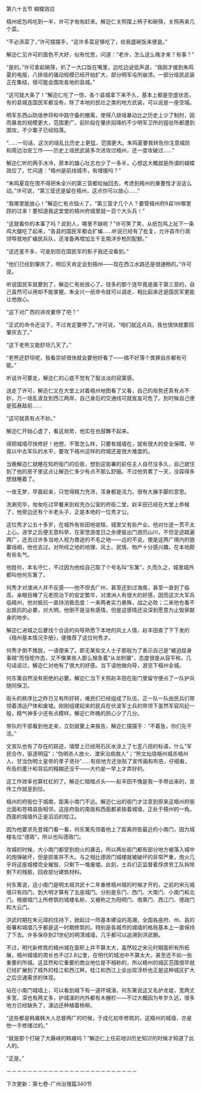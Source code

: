 

第六十五节 蝴蝶效应

梧州纸包鸡吃到一半，许可才匆匆赶来。解迩仁关照摆上椅子和碗筷，关照再来几个菜。

“不必添菜了，”许可摆摆手，“这许多菜足够吃了，给我盛碗饭来便是。”

解迩仁见许可的面色不大好，似有忧思，问道：“老许，怎么这么晚才来？有事？”

“是的。”许可拿起碗筷，扒了一大口饭在嘴里，边吃边说低声道，“我刚才接到朱鸣夏的电报，八排瑶的骚动规模已经开始扩大，部分明军屯所崩溃。一部分瑶民武装正在集结，很可能会围攻各地的县城。”

“这可就大条了！”解迩仁吃了一惊，各个县城拿下来不久，基本上都是空虚状态，有的县城连国民军都没有，除了本地的民壮之类的地方武装，可以说是一座空城。

明军东西山防瑶参将和中路守备的撤离，使得八排瑶暴动比之历史上少了制肘，因而暴发的规模更大，范围更广。前阶段在肇庆招降的不少明军卫所的囤驻所都遭到围攻，不少寨子已经陷落。

“……一句话，这次的瑶乱比历史上更猛，范围更大。朱鸣夏要我转告你注意城防和周边治安工作――历史上瑶民武装多次进攻过梧州，还一度攻破过……”

解迩仁听的两手冰冷，原本的雄心壮志也少了一多半，心想这大概就是所谓的蝴蝶效应了。忙问道：“梧州是前线城市，有增援吗？”

“朱鸣夏现在恨不得把朱全兴的第三营都给抽回去，考虑到梧州的重要性才没这么动。”许可说，“第三营还是留在梧州，这点你可以放心……”

“我哪里能放心！”解迩仁有点恼火了，“第三营才几个人？要管梧州府9县1州哪里顾的过来！要知道我这堂堂的梧州府城里就一百个大头兵！”

“这就看你的本事了吗？说到人，哪里不缺呢？”许可笑了笑，从纸包鸡上扯下一条鸡大腿吃了起来，“各县的国民军都会扩编……听说已经有了批复，允许县市行政领导就地扩编民兵队，还准备再增加五千支南洋步枪的配额。”

“这还差不多，可是到现在国民军的影子我还没看到。”

“他们已经到肇庆了，明后天肯定会到梧州――现在西江水路还是很通畅的。”许可说。

听说国民军就要到了，解迩仁有些放心了。钱多的那个连毕竟是属于第三营的，自己虽然可以用却不能掌握，朱全兴一纸命令就可以调走，相比起来还是国民军更能让他放心。

“这下对广西的进攻要停了吧？”

“正式的命令还没下，不过肯定要停了。”许可说，“咱们就这点兵，我也很快就要回肇庆去了。”

“这下老熊又能舒坦几天了。”

“老熊还舒坦呢，我看崇祯很快就会要他好看了――搞不好落个畏罪自杀都有可能。”

听说许可要走，解迩仁的心底不觉有了股淡淡的寂寞感。

送走了许可，解迩仁又在大堂上对着梧州地图看了又看，自己的局势还真有点不妙，万一瑶乱波及到西江两岸，自己身后的交通线可就岌岌可危了。到时候自己便是孤悬敌前……

“这可就真有点不妙。”

解迩仁开始心虚了，看这局势，他实在也鼓舞不起来。

得把城墙尽快修好！他想，不管怎么样，只要有城墙在，就有很大的安全保障，毕竟以中古军队的水平，要攻下梧州这样的府城还是很大难度的。

当晚解迩仁就睡在知府衙门的后衙，想到这衙署的前任主人自尽没多久，自己就住到了他的房子里这点让解迩仁多少有点不那么舒服。不过他劳累了一天，没容得多想就睡着了。

一夜无梦，早晨起来，只觉得精力充沛，浑身都是活力。很有大展手脚的意思。

洗涮完毕，匆匆吃过早餐来到权充办公室的府衙二堂。赵丰田已经在大堂上恭候了，他旁边还有个半老头子，正是本地的一位秀才公。

这位秀才公五十多岁，在城外有些田地收租，城里又有些产业。他对仕途一贯不太上心。进学之后便无意科举，在家悠游度日之余便是出门游历山川，不但足迹踏遍两广，还去过许多当地人视为畏途的不毛之地――远的不说，便是这两广境内的狼寨瑶峒，他也去过。对所经之地的地理、风土、民情、物产十分感兴趣，在本地颇有些名气。

他姓何，本名守仁，不过因为他给自己取了个号名叫“东篱”，久而久之，城里城外都叫他何东篱了。

何秀才对澳洲人并不反感――他不但去广州，甚至还到过海南，甚至一直到了临高，亲眼目睹了元老院治下的安定繁华，对澳洲人有很大的好感。因而这次大军兵临梧州，他对抵抗一直持消极态度：一来两者实力悬殊，战之必败；二来他也看不出抵抗的必要。对大明，他倒不是没有感情，但是这感情还没深到愿意为止毁家献身的地步。

解迩仁进城之后要找个合适的向导熟悉下本地的风土人情，赵丰田查了下下发的《梧州基本情况手册》，便推荐了这位何秀才。

何秀才倒不推脱，一请便来了。即无某些文人士子那般为了表示自己是“被迫屈身事贼”而忸怩作态，又不像某些人那么猴急着“从龙附骥”，态度很是从容平和，几句话说过，解迩仁对他有了很大的好感。当下请他做向导，游览下梧州全城。

何东篱自然没有拒绝的必要。解迩仁当下关照赵丰田在衙门里留守便点了一队护兵随同保卫。

街头的秩序比之昨日又有所好转，难民们已经组成了队伍，正一队一队由民兵们带领着清运尸体和废墟。刚刚组建起来的民兵在伏波军士兵的带领下虽然军容风纪一般，精气神多少还有点模样。解迩仁昨晚的担心少了几分。

带队的干部看到他走来，立刻就要上来报告，解迩仁摆摆手：“不着急，你们先干活。”

文宣队也有了存在的踪迹，墙壁上已经用石灰水涂上了七歪八扭的标语，什么“军民合作，驱逐明寇”；“伪明杀人放火、澳宋治病救人”；“熊文灿烧梧州城杀梧州人，甘当伪明土皇帝的孝子贤孙”……有些地方还张贴了宣传画和布告，仔细看，布告的墨汁和背后的糨糊还没干――大约是一早上才弄好的。

这工作效率也算杠杠的了。解迩仁暗暗点头――赵丰田不愧是我一手带出来的，宣传工作就是到位。

梧州的府衙位于城南，距离小南门不远。解迩仁出的衙门才注意到原来这梧州府衙北面和苍梧县衙相邻，这座府衙的南面和西面都紧挨着城墙，正处于梧州的一角。西面的城墙外正是滔滔的桂江。

因为他要求先登城门看一看，何东篱先领着他上了距离府衙最近的小南门，因为城楼名位“德政”，所以也叫德政门。

攻城的时候，大小南门都受到炮火的袭击，所以两处衙门都有部分地方被落入城中的炮弹破坏，但是损害并不大。与之相比德政门城楼就被破坏的非常严重，炮火几乎将这座城楼完全摧毁，只剩下一堆废墟。此刻，士兵们正监督着俘虏劳工队拆除剩下的残骸，回收部分建筑材料。

何东篱说，这小南门是明太祖洪武十二年重修梧州城的时候才开的，之前的宋元城墙只有四门，到大明才算有了五座城门。分别是东门、西门、大南门、小南门和北门。根据城门上所修筑的城楼名称，又被称之为阳明门、南熏门、西江门、德政门和大云门。

洪武时期在朱元璋的住持下，掀起过一阵基本建设的高潮，全国各座府、州、县的衙署和城墙几乎都是这一时期修筑的。特别是各城市的城墙的格局基本上一直保持了下去。许多保存到21世纪的明清城墙，几乎都可以追溯到洪武朝。

不过，明代新修筑的梧州城在面积上并不算太大，虽然较之宋元时期面积有所拓展，梧州城墙的周长也不过2.8公里，在明代的城池中不算太大，甚至还不如一些重要的所城。这显然和它重要的商业地位是不相称的，所以梧州的城区范围很早就已经扩展到了城外的桂江和西江畔。桂江和西江上会出现浮桥也正是这种城区扩大之后交通需求的体现。

站在小南门城墙上，可以看到城下有一道环城濠，何东篱说这又名护龙堤，宽两丈多宽，深也有两丈多，护城濠的内外都有木栅栏――不过大概因为年岁久远，很多地方已经缺失了，濠边还种植着杨柳。

“这些都是韩雍韩大人总督两广的时候，于成化初年修筑的，这梧州的城墙，亦是他一手修缮过的。”

“就是那个打破了大藤峡的韩雍吗？”解迩仁上任前培训历史知识的时候才知道了此人的。

“正是。”

－－－－－－－－－－－－－－－－－－－－－－－－－

下次更新：第七卷-广州治理篇340节


